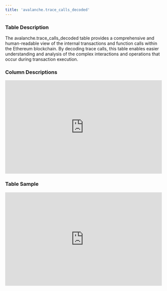 ```yaml
---
title: 'avalanche.trace_calls_decoded'
---
```


### Table Description
The avalanche.trace_calls_decoded table provides a comprehensive and human-readable view of the internal transactions and function calls within the Ethereum blockchain. By decoding trace calls, this table enables easier understanding and analysis of the complex interactions and operations that occur during transaction execution.
### Column Descriptions

<div>
    <iframe
        src="http://127.0.0.1:3000/columns/avalanche.trace_calls_decoded"
        width="100%"
        height="300px"
        frameBorder="0"
        scrolling="no"
    ></iframe>
</div>

### Table Sample

<div>
    <iframe
        src="http://127.0.0.1:3000/data/avalanche.trace_calls_decoded"
        width="100%"
        height="300px"
        frameBorder="0"
        scrolling="no"
    ></iframe>
</div>
